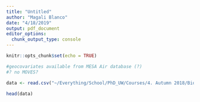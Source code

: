 ```yaml
---
title: "Untitled"
author: "Magali Blanco"
date: "4/18/2019"
output: pdf_document
editor_options: 
  chunk_output_type: console
---
```


```r
knitr::opts_chunk$set(echo = TRUE)
```

```r
#geocovariates available from MESA Air database (?)
#? no MOVES?

data <- read.csv("~/Everything/School/PhD_UW/Courses/4. Autumn 2018/Biost 544 Data Science/Project/Data/Sample307AllCovariates.txt")[1:10,]

head(data)

```

